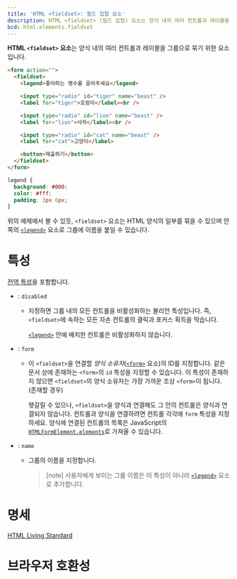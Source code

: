 ```yaml
---
title: 'HTML <fieldset>: 필드 집합 요소'
description: HTML <fieldset> (필드 집합) 요소는 양식 내의 여러 컨트롤과 레이블을 그룹으로 묶기 위한 요소입니다.
bcd: html.elements.fieldset
---
```


**HTML `<fieldset>` 요소**는 양식 내의 여러 컨트롤과 레이블을 그룹으로 묶기 위한 요소입니다.

<HTMLDemo height={120}>

```html
<form action="">
  <fieldset>
    <legend>좋아하는 맹수를 골라주세요</legend>

    <input type="radio" id="tiger" name="beast" />
    <label for="tiger">호랑이</label><br />

    <input type="radio" id="lion" name="beast" />
    <label for="lion">사자</label><br />

    <input type="radio" id="cat" name="beast" />
    <label for="cat">고양이</label>

    <button>제출하기</button>
  </fieldset>
</form>
```

```css
legend {
  background: #000;
  color: #fff;
  padding: 3px 6px;
}
```

</HTMLDemo>

위의 예제에서 볼 수 있듯, `<fieldset>` 요소는 HTML 양식의 일부를 묶을 수 있으며 안쪽의 [`<legend>`](./legend) 요소로 그룹에 이름을 붙일 수 있습니다.

# 특성

[전역 특성](/docs/Web/HTML/Global_attributes)을 포함합니다.

- : `disabled`

  - 지정하면 그룹 내의 모든 컨트롤을 비활성화하는 불리언 특성입니다. 즉, `<fieldset>`에 속하는 모든 자손 컨트롤의 클릭과 포커스 획득을 막습니다.

    [`<legend>`](./legend) 안에 배치한 컨트롤은 비활성화하지 않습니다.

- : `form`

  - 이 `<fieldset>`을 연결할 _양식 소유자_([`<form>`](./form) 요소)의 ID를 지정합니다. 같은 문서 상에 존재하는 `<form>`의 `id` 특성을 지정할 수 있습니다. 이 특성이 존재하지 않으면 `<fieldset>`의 양식 소유자는 가장 가까운 조상 `<form>`이 됩니다. (존재할 경우)

    헷갈릴 수 있으나, `<fieldset>`을 양식과 연결해도 그 안의 컨트롤은 양식과 연결되지 않습니다. 컨트롤과 양식을 연결하려면 컨트롤 각각에 `form` 특성을 지정하세요. 양식에 연결된 컨트롤의 목록은 JavaScript의 [`HTMLFormElement.elements`](https://developer.mozilla.org/en-US/docs/Web/API/HTMLFormElement/elements)로 가져올 수 있습니다.

- : `name`

  - 그룹의 이름을 지정합니다.

    > [note] 사용자에게 보이는 그룹 이름은 이 특성이 아니라 [`<legend>`](./legend) 요소로 추가합니다.

# 명세

[HTML Living Standard](https://html.spec.whatwg.org/multipage/forms.html#the-fieldset-element)

# 브라우저 호환성

<BrowserCompat data={props.bcd} />
